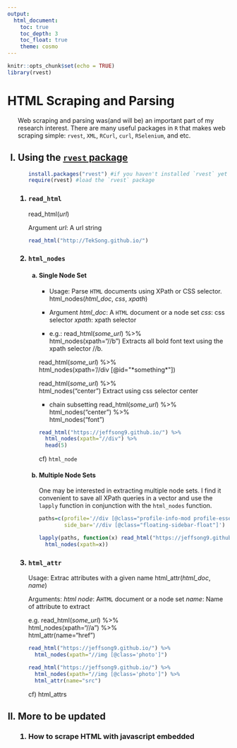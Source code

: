 ---
output:
  html_document:
    toc: true
    toc_depth: 3
    toc_float: true
    theme: cosmo
---
```{r setup, include=FALSE}
knitr::opts_chunk$set(echo = TRUE)
library(rvest)
```

<h1>HTML Scraping and Parsing</h1><ol type="I">
Web scraping and parsing was(and will be) an important part of my research interest. There are many useful packages in `R` that makes web scraping simple: `rvest`, `XML`, `RCurl`, `curl`, `RSelenium`, and etc. 

<h2><li>Using the <a href="https://cran.r-project.org/web/packages/rvest/rvest.pdf">`rvest` package</a></li></h2><ol type="1">
```{r, eval=F}
install.packages("rvest") #if you haven't installed `rvest` yet
require(rvest) #load the `rvest` package
```

<h3><li>`read_html`</li></h3>
read_html(*url*)

Argument
*url*: A url string

```{r, tidy=TRUE, comment=""}
read_html("http://TekSong.github.io/")
```

<h3><li>`html_nodes`</li></h3><ol type="a">

<h4><li>Single Node Set</li></h4>
* Usage: Parse `HTML` documents using XPath or CSS selector.
html\_nodes(*html\_doc*, *css*, *xpath*)

* Argument
*html\_doc*: A `HTML` document or a node set
*css*: css selector
*xpath*: xpath selector

* e.g.:
read_html(*some\_url*) %>%<br>
  html_nodes(xpath="//b")
Extracts all bold font text using the xpath selector //b.

read_html(*some\_url*) %>%<br>
  html_nodes(xpath='//div [@id="*something*"])

read_html(*some\_url*) %>%<br>
  html_nodes("center")
Extract using css selector center

* chain subsetting
read_html(*some\_url*) %>%<br>
  html_nodes("center") %>%<br>
  html_nodes("font")
  
```{r, comment=""}
read_html("https://jeffsong9.github.io/") %>%
  html_nodes(xpath="//div") %>%
  head(5)
```
  
  
cf) `html_node`

<h4><li>Multiple Node Sets</li></h4>
One may be interested in extracting multiple node sets. I find it convenient to save all XPath queries in a vector and use the `lapply` function in conjunction with the `html_nodes` function.


```{r, comment=""}
paths=c(profile='//div [@class="profile-info-mod profile-essentials"]',
        side_bar='//div [@class="floating-sidebar-float"]')

lapply(paths, function(x) read_html("https://jeffsong9.github.io/") %>%
  html_nodes(xpath=x))
```




</ol><!--html_nodes-->

<h3><li>`html_attr`</li></h3>
Usage: Extrac attributes with a given name
html_attr(*html\_doc*, *name*)

Arguments:
*html node*: A`HTML` document or a node set
*name*: Name of attribute to extract

e.g.
read_html(*some\_url*) %>%<br>
  html_nodes(xpath="//a") %>%<br>
  html_attr(name="href")

```{r, comment=""}
read_html("https://jeffsong9.github.io/") %>%
  html_nodes(xpath="//img [@class='photo']")
```

```{r, comment=""}
read_html("https://jeffsong9.github.io/") %>%
  html_nodes(xpath="//img [@class='photo']") %>%
  html_attr(name="src")
```

cf) html_attrs


</ol><!--rvest package-->
<h2><li>More to be updated</li></h2><ol type="1">
<h3><li>How to scrape HTML with javascript embedded </li></h3>
</ol>
</ol><!--HTML Scraping and parsing-->
